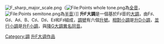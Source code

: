 [[File:F_sharp_major_scale.png|right]]（[[File:Points_whole_tone.png|File:Points whole tone.png]]為[[全音|全音]]，[[File:Points_semitone.png|File:Points semitone.png]]為[[半音|半音]]）]]
'''升F大調'''是一個基於F♯音的[[大調|大調]]，由F♯、G♯、A♯、B、C♯、D♯、E♯和F♯組成，[[調號|調號]]有六個[[升號|升號]]。[[相對調|相對小調]]是[[升D小調|升D小調]]，[[並行調|並行小調]]是[[升F小調|升F小調]]，與[[降G大調|降G大調]][[異名同音|異名同音]]。

{{Circle of fifths}}
{{music-stub}}

[[Category:調|Category:調]]
[[Category:升F大调作品|]]
